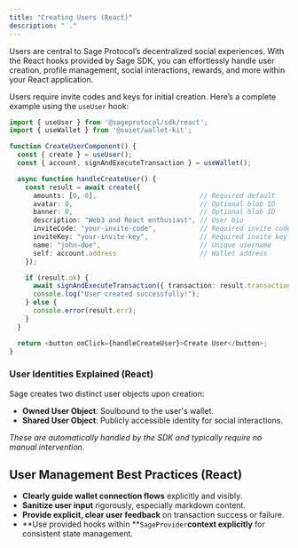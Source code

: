 ```yaml
---
title: "Creating Users (React)"
description: " ."
---
```


Users are central to Sage Protocol’s decentralized social experiences. With the React hooks provided by Sage SDK, you can effortlessly handle user creation, profile management, social interactions, rewards, and more within your React application.

Users require invite codes and keys for initial creation. Here’s a complete example using the `useUser` hook:

```typescript
import { useUser } from '@sageprotocol/sdk/react';
import { useWallet } from '@suiet/wallet-kit';

function CreateUserComponent() {
  const { create } = useUser();
  const { account, signAndExecuteTransaction } = useWallet();

  async function handleCreateUser() {
    const result = await create({
      amounts: [0, 0],                          // Required default
      avatar: 0,                                // Optional blob ID
      banner: 0,                                // Optional blob ID
      description: "Web3 and React enthusiast", // User bio
      inviteCode: "your-invite-code",           // Required invite code
      inviteKey: "your-invite-key",             // Required invite key
      name: "john-doe",                         // Unique username
      self: account.address                     // Wallet address
    });

    if (result.ok) {
      await signAndExecuteTransaction({ transaction: result.transaction });
      console.log("User created successfully!");
    } else {
      console.error(result.err);
    }
  }

  return <button onClick={handleCreateUser}>Create User</button>;
}
```

### User Identities Explained (React)

Sage creates two distinct user objects upon creation:

- **Owned User Object**: Soulbound to the user's wallet.
- **Shared User Object**: Publicly accessible identity for social interactions.

_These are automatically handled by the SDK and typically require no manual intervention._

## User Management Best Practices (React)

- **Clearly guide wallet connection flows** explicitly and visibly.
- **Sanitize user input** rigorously, especially markdown content.
- **Provide explicit, clear user feedback** on transaction success or failure.
- \*\*Use provided hooks within \*\*`SageProvider`**context explicitly**  for consistent state management.